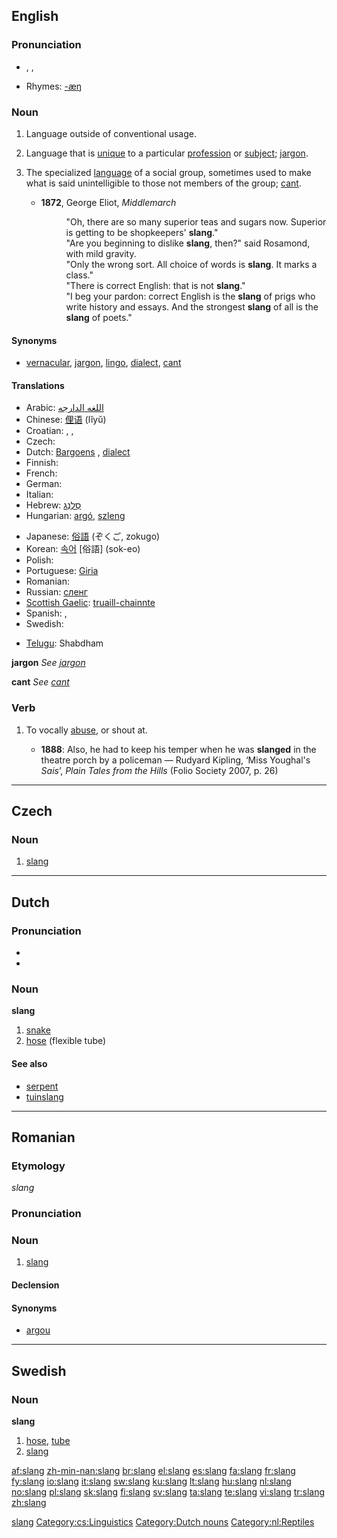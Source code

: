 ==English==
{{wikipedia}}

===Pronunciation===
* {{enPR|slăng}}, {{IPA|/slæŋ/}}, {{SAMPA|/sl{N/}}
* Rhymes: [[Rhymes:English:-æŋ|-æŋ]]

===Noun===
{{en-noun|-}}

# {{linguistics}} Language outside of conventional usage.
# {{linguistics}} Language that is [[unique]] to a particular [[profession]] or [[subject]]; [[jargon]].
# {{linguistics}} The specialized [[language]] of a social group, sometimes used to make what is said unintelligible to those not members of the group; [[cant]].
#*'''1872''', George Eliot, ''Middlemarch''
#*: "Oh, there are so many superior teas and sugars now.  Superior is getting to be shopkeepers' '''slang'''."
#*: "Are you beginning to dislike '''slang''', then?" said Rosamond, with mild gravity.
#*: "Only the wrong sort.  All choice of words is '''slang'''.  It marks a class."
#*: "There is correct English: that is not '''slang'''."
#*: "I beg your pardon: correct English is the '''slang''' of prigs who write history and essays.  And the strongest '''slang''' of all is the '''slang''' of poets."

====Synonyms====
* {{sense|jargon}} [[vernacular]], [[jargon]], [[lingo]], [[dialect]], [[cant]]

====Translations====
{{checktrans-top}}
* Arabic: [[اللغه الدارجه]]
* Chinese: [[俚语]] (lĭyŭ)
* Croatian: {{t-|hr|sleng|m}}, {{t-|hr|žargon|m}}, {{t-|hr|argo|m}}
* Czech: {{t-|cs|slang|m}}
* Dutch: [[Bargoens]] {{n}}, [[dialect]] {{n}}
* Finnish: {{t+|fi|slangi}}
* French: {{t+|fr|argot|m}}
* German: {{t-|de|Slang|m}}
* Italian: {{t+|it|gergo|m}}
* Hebrew: [[סלנג| סְלֶנְג]] {{m}}
* Hungarian: [[argó]], [[szleng]]
{{trans-mid}}
* Japanese: [[俗語]] (ぞくご, zokugo)
* Korean: [[속어]] [俗語] (sok-eo)
* Polish: {{t+|pl|slang|m}}
* Portuguese: [[Giria]]
* Romanian: {{t-|ro|slang|n}}
* Russian: [[сленг]]
* [[Scottish Gaelic]]: [[truaill-chainnte]] {{f}}
* Spanish: {{t+|es|argot|m}}, {{t+|es|jerga|f}}
* Swedish: {{t+|sv|slang}}
{{bottom}}
* [[Telugu]]: Shabdham
{{trans-bottom}}
'''jargon'''
''See [[jargon]]''

'''cant'''
''See [[cant]]''

===Verb===
{{en-verb}}

# {{context|transitive|dated}} To vocally [[abuse]], or shout at.
#* '''1888''': Also, he had to keep his temper when he was '''slanged''' in the theatre porch by a policeman — Rudyard Kipling, ‘Miss Youghal's ''Sais''’, ''Plain Tales from the Hills'' (Folio Society 2007, p. 26)

[[Category:Slang| slang]]

----

==Czech==
{{wikipedia|lang=cs}}
===Noun===
{{cs-noun|g=m}}

# [[#English|slang]]

[[Category:cs:Linguistics]]

----

==Dutch==

===Pronunciation===
*{{audio|Nl-slang.ogg|audio}}
* {{IPA|/slɑŋ/}}

===Noun===
'''slang''' {{f}}

# [[snake]]
# [[hose]] (flexible tube)

====See also====
* [[serpent]] {{n}}
* [[tuinslang]] {{f}}

[[Category:Dutch nouns]]
[[Category:nl:Reptiles]]

----

==Romanian==

===Etymology===
{{E.|ro}} ''slang''

===Pronunciation===
{{IPA|/slang/}}

===Noun===
{{ro-noun|gend=n|pl=slanguri}}

# [[#English|slang]]

====Declension====
{{ro-noun-n|pl=slanguri|def=slangul}}

====Synonyms====
* [[argou]]

[[Category:ro:Slang| ]]

----

==Swedish==

===Noun===
{{sv-noun-reg-ar}}
{{sv-noun-unc-irreg-c|2=slangen}}
'''slang'''

# [[hose]], [[tube]]
# [[#English|slang]]

[[af:slang]]
[[zh-min-nan:slang]]
[[br:slang]]
[[el:slang]]
[[es:slang]]
[[fa:slang]]
[[fr:slang]]
[[fy:slang]]
[[io:slang]]
[[it:slang]]
[[sw:slang]]
[[ku:slang]]
[[lt:slang]]
[[hu:slang]]
[[nl:slang]]
[[no:slang]]
[[pl:slang]]
[[sk:slang]]
[[fi:slang]]
[[sv:slang]]
[[ta:slang]]
[[te:slang]]
[[vi:slang]]
[[tr:slang]]
[[zh:slang]]